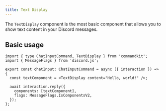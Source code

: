 ```yaml
---
title: Text Display
---
```


The `TextDisplay` component is the most basic component that allows
you to show text content in your Discord messages.

## Basic usage

```tsx title="src/app/commands/text-example.tsx"
import { type ChatInputCommand, TextDisplay } from 'commandkit';
import { MessageFlags } from 'discord.js';

export const chatInput: ChatInputCommand = async ({ interaction }) => {
  const textComponent = <TextDisplay content="Hello, world!" />;

  await interaction.reply({
    components: [textComponent],
    flags: MessageFlags.IsComponentsV2,
  });
};
```
